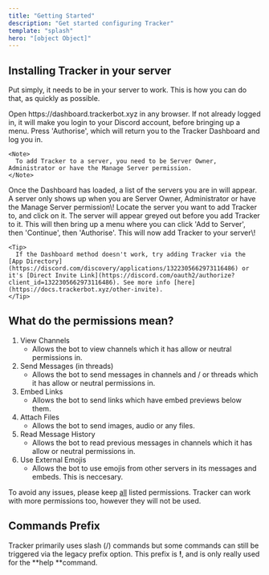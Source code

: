 ```yaml
---
title: "Getting Started"
description: "Get started configuring Tracker"
template: "splash"
hero: "[object Object]"
---
```


## Installing Tracker in your server

Put simply, it needs to be in your server to work. This is how you can do that, as quickly as possible.

<Steps>
  <Step title="Invite Link" icon="link" iconType="regular" stepNumber={1} titleSize="h2">
    Open https://dashboard.trackerbot.xyz in any browser.
  </Step>
  <Step title="Discord Login" icon="id-card" iconType="regular" stepNumber={2} titleSize="h2">
    If not already logged in, it will make you login to your Discord account, before bringing up a menu. Press 'Authorise', which will return you to the Tracker Dashboard and log you in.

    <Note>
      To add Tracker to a server, you need to be Server Owner, Administrator or have the Manage Server permission.
    </Note>
  </Step>
  <Step title="Adding to Server" icon="user-plus" iconType="regular" stepNumber={3} titleSize="h2">
    Once the Dashboard has loaded, a list of the servers you are in will appear. A server only shows up when you are Server Owner, Administrator or have the Manage Server permission\! Locate the server you want to add Tracker to, and click on it. The server will appear greyed out before you add Tracker to it. This will then bring up a menu where you can click 'Add to Server', then 'Continue', then 'Authorise'. This will now add Tracker to your server\!

    <Tip>
      If the Dashboard method doesn't work, try adding Tracker via the [App Directory](https://discord.com/discovery/applications/1322305662973116486) or it's [Direct Invite Link](https://discord.com/oauth2/authorize?client_id=1322305662973116486). See more info [here](https://docs.trackerbot.xyz/other-invite).
    </Tip>
  </Step>
</Steps>

## What do the permissions mean?

1. View Channels
   - Allows the bot to view channels which it has allow or neutral permissions in.
2. Send Messages (in threads)
   - Allows the bot to send messages in channels and / or threads which it has allow or neutral permissions in.
3. Embed Links
   - Allows the bot to send links which have embed previews below them.
4. Attach Files
   - Allows the bot to send images, audio or any files.
5. Read Message History
   - Allows the bot to read previous messages in channels which it has allow or neutral permissions in.
6. Use External Emojis
   - Allows the bot to use emojis from other servers in its messages and embeds. This is neccesary.

<Danger>
  To avoid any issues, please keep <u>all</u> listed permissions. Tracker can work with more permissions too, however they will not be used.
</Danger>

## Commands Prefix

Tracker primarily uses slash (/) commands but some commands can still be triggered via the legacy prefix option. This prefix is **\!**, and is only really used for the **help **command.